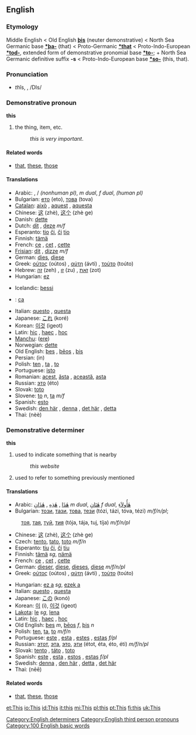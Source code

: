 ==English==

{{rank|have|or|from|28|this|but|all|him}}

===Etymology===
Middle English < Old English '''[[þis]]''' (neuter demonstrative) < North Sea Germanic base '''[[*þa-]]''' (that) < Proto-Germanic '''[[*that]]''' < Proto-Indo-European '''[[*tod-]]''', extended form of demonstrative pronomial base '''[[*to-]]'''; + North Sea Germanic definitive suffix '''-s''' < Proto-Indo-European base '''[[*so-]]''' (this, that).

===Pronunciation===
*<i>th</i>ĭs, {{IPAchar|/ðɪs/}}, /DIs/

===Demonstrative pronoun===
'''this'''

# the thing, item, etc.
#: ''this is very important''.

====Related words====
*[[that]], [[these]], [[those]]

====Translations====
{{top}}
*Arabic: {{ARchar|[[هذا|هٰذَا]]}} {{IPAchar|(háːðaː)}} {{m}}, {{ARchar|[[هذه|هٰذِهِ]]}} {{IPAchar|(haːðíːhi)}} / {{ARchar|[[هذي|هٰذِي]]}} {{IPAchar|(haːðiː)}} {{f}} {{s}} ''(nonhuman pl)'', {{ARchar|[[هذان|هٰذَانِ]]}} {{IPAchar|(haːðáːni)}} ''m dual'', {{ARchar|[[هتان|هٰتَانِ]]}} {{IPAchar|(haːtáːni)}} ''f dual'', {{ARchar|[[هؤلاء|هٰؤلاَءِ]]/[[هأولاء|هٰأولاَءِ]]}} {{IPAchar|(haː’uláː’i)}} ''(human pl)''
*Bulgarian: [[ето]] (eto), [[това]] (tova)
*[[Catalan]]: [[això]] {{n}}, [[aquest]] {{m}}, [[aquesta]] {{f}}
*Chinese: [[这]] (zhè), [[这个]] (zhè ge)
*Danish: [[dette]]
*Dutch: [[dit]] {{n}}, [[deze]] ''m/f''
*Esperanto: [[tio]] [[ĉi]], [[ĉi]] [[tio]]
*Finnish: [[tämä]]
*French: [[ce]] {{m}}, [[cet]] {{m}}, [[cette]] {{f}}
*[[Frisian]]: [[dit]] {{n}}, [[dizze]] ''m/f''
*German: [[dies]], [[diese]]
*Greek: [[ούτος]] (oútos) {{m}}, [[αύτη]] (ávti) {{f}}, [[τούτο]] (toúto) {{n}}
*Hebrew: [[זה]] (zeh) {{m}}, [[זו]] (zu) {{f}}, [[זאת]] (zot) {{p}}
*Hungarian: [[ez]]
{{mid}}
*Icelandic: [[þessi]]
*{{io}}: [[ca]]
*Italian: [[questo]] {{m}}, [[questa]] {{f}}
*Japanese: [[これ]] (koré)
*Korean: [[이것]] (igeot)
*Latin: [[hoc|hic]] {{m}}, [[hoc|haec]] {{f}}, [[hoc]] {{n}}
*[[Manchu]]: ([[ere]])
*Norwegian: [[dette]]
*Old English: [[þes]] {{m}}, [[þeos|þēos]] {{f}}, [[þis]] {{n}}
*Persian: {{FAchar|[[اين]]}} (in)
*Polish: [[ten]] {{m}}, [[ta]] {{f}}, [[to]] {{n}}
*Portuguese: [[isto]]
*Romanian: [[acest]], [[ăsta]] {{m}}, [[această]], [[asta]] {{f}}
*Russian: [[это]] (éto)
*Slovak: [[toto]]
*Slovene: [[to]] ''n'', [[ta]] ''m/f''
*Spanish: [[esto]]
*Swedish: [[den här]] {{c}}, [[denna]] {{c}}, [[det här]] {{n}}, [[detta]] {{n}}
*Thai: {{THchar|[[นี่]]}} (nèè)
{{bottom}}

===Demonstrative determiner===
'''this'''

# used to indicate something that is nearby
#:''this website''
# used to refer to something previously mentioned

====Translations====
{{top}}
*Arabic: [[هذا|هٰذَا]] {{IPAchar|(háːðaː)}} {{m}}, [[هذه|هٰذِهِ]] {{IPAchar|(haːðíːhi)}} {{f}}, [[هذان|هٰذَانِ]] {{IPAchar|(haːðáːni)}} ''m dual'', [[هتان|هٰتَانِ]] {{IPAchar|(haːtáːni)}} ''f dual'', [[هأولاء|هٰأُولاَءِ]] {{IPAchar|(haː’uláː’i)}} {{p}}
*Bulgarian: [[този]], [[тази]], [[това]], [[тези]] (tózi, tázi, tóva, tézi) ''m/f/n/pl'';
:[[тоя]], [[тая]], [[туй]], [[тия]] (tója, tája, tuj, tíja) ''m/f/n/pl''
*Chinese: [[这]] (zhè), [[这个]] (zhè ge)
*Czech: [[tento]], [[tato]], [[toto]] ''m/f/n''
*Esperanto: [[tiu]] [[ĉi]], [[ĉi]] [[tiu]]
*Finnish: [[tämä]] ''sg'', [[nämä]] {{p}}
*French: [[ce]] {{m}}, [[cet]] {{m}}, [[cette]] {{f}}
*German: [[dieser]], [[diese]], [[dieses]], [[diese]] ''m/f/n/pl''
*Greek: [[ούτος]] (oútos) {{m}}, [[αύτη]] (ávti) {{f}}, [[τούτο]] (toúto) {{n}}
{{mid}}
*Hungarian: [[ez a]] ''sg'', [[ezek a]] {{p}}
*Italian: [[questo]] {{m}}, [[questa]] {{f}}
*Japanese: [[この]] (konó)
*Korean: [[이]] (i), [[이것]] (igeot)
*[[Lakota]]: [[le]] ''sg'', [[lena]] {{p}}
*Latin: [[hoc|hic]] {{m}}, [[hoc|haec]] {{f}}, [[hoc]] {{n}}
*Old English: [[þes]] ''m'', [[þeos|þēos]] ''f'', [[þis]] ''n''
*Polish: [[ten]], [[ta]], [[to]] ''m/f/n''
*Portuguese: [[este]] {{m}}, [[esta]] {{f}}, [[estes]] {{p}}, [[estas]] ''f/pl''
*Russian: [[этот]], [[эта]], [[это]], [[эти]] (étot, éta, éto, éti) ''m/f/n/pl''
*Slovak: [[tento]] {{m}}, [[táto]] {{f}}, [[toto]] {{n}}
*Spanish: [[este]] {{m}}, [[esta]] {{f}},  [[estos]] {{p}}, [[estas]] ''f/pl''
*Swedish: [[denna]] {{c}}, [[den här]] {{c}}, [[detta]] {{n}}, [[det här]] {{n}}
*Thai: {{THchar|[[นี้]]}} (nēē)
{{bottom}}

====Related words====
*[[that]], [[these]], [[those]]

[[Category:English determiners]]
[[Category:English third person pronouns]]
[[Category:100 English basic words]]

[[et:This]]
[[io:This]]
[[id:This]]
[[it:this]]
[[mi:This]]
[[pl:this]]
[[pt:This]]
[[fi:this]]
[[uk:This]]